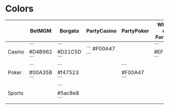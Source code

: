 # Colors

<table>
    <thead>
        <tr>
            <th className="w-[10%]"></th>
            <th className="w-[18%]">BetMGM</th>
            <th className="w-[18%]">Borgata</th>
            <th className="w-[18%]">PartyCasino</th>
            <th className="w-[18%]">PartyPoker</th>
            <th className="w-[18%]">Wheel of Fortune</th>
        </tr>
    </thead>
    <tbody>
        <tr>
            <td>Casino</td>
            <td>
            ```
            #D4B962
            ```
            </td>
            <td>
            ```
            #D21C5D
            ```
            </td>
            <td>
            ```
            #F00A47
            ```
            </td>
            <td>
            </td>
            <td>
            ```
            #EFE700
            ```
            </td>
        </tr>
        <tr>
            <td>Poker</td>
            <td>
            ```
            #00A35B
            ```
            </td>
            <td>
            ```
            #f47523
            ```
            </td>
            <td>
            </td>
            <td>
            ```
            #F00A47
            ```
            </td>
            <td>
            </td>
        </tr>
        <tr>
            <td>Sports</td>
            <td>
            </td>
            <td>
            ```
            #5ac8e8
            ```
            </td>
            <td>
            </td>
            <td>
            </td>
            <td>
            </td>
        </tr>
    </tbody>
</table>

